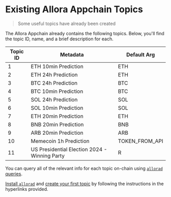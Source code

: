 # Existing Allora Appchain Topics

> Some useful topics have already been created

The Allora Appchain already contains the following topics. Below, you'll find the topic ID, name, and a brief description for each.


| Topic ID | Metadata                                | Default Arg          |
|----------|-----------------------------------------|----------------------|
| 1        | ETH 10min Prediction                    | ETH                  |
| 2        | ETH 24h Prediction                      | ETH                  |
| 3        | BTC 24h Prediction                      | BTC                  |
| 4        | BTC 10min Prediction                    | BTC                  |
| 5        | SOL 24h Prediction                      | SOL                  |
| 6        | SOL 10min Prediction                    | SOL                  |
| 7        | ETH 20min Prediction                    | ETH                  |
| 8        | BNB 20min Prediction                    | BNB                  |
| 9        | ARB 20min Prediction                    | ARB                  |
| 10       | Memecoin 1h Prediction                  | TOKEN_FROM_API       |
| 11       | US Presidential Election 2024 - Winning Party | R                |


You can query all of the relevant info for each topic on-chain using [`allorad` queries](/devs/consumers/onchain-query-existing-data).

[Install `allorad`](/devs/get-started/installation/cli#installing-allorad) and [create your first topic](/devs/topic-creators/how-to-create-topic) by following the instructions in the hyperlinks provided.